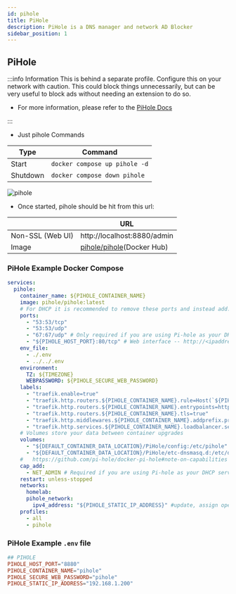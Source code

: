 ```yaml
---
id: pihole
title: PiHole
description: PiHole is a DNS manager and network AD Blocker
sidebar_position: 1
---
```


## PiHole

:::info Information
This is behind a separate profile. Configure this on your network with caution. This could block things unnecessarily, but can be very useful to block ads without needing an extension to do so.

- For more information, please refer to the [PiHole Docs](https://docs.pi-hole.net/)

:::

- Just pihole Commands

| Type     | Command                       |
| -------- | ----------------------------- |
| Start    | `docker compose up pihole -d` |
| Shutdown | `docker compose down pihole`  |

<img src="/Home-Media-Docker/img/pihole.png" alt="pihole" />

- Once started, pihole should be hit from this url:

|                  | URL                                                                 |
| ---------------- | ------------------------------------------------------------------- |
| Non-SSL (Web UI) | http://localhost:8880/admin                                         |
| Image            | [pihole/pihole](https://hub.docker.com/r/pihole/pihole)(Docker Hub) |

### PiHole Example Docker Compose

```yaml
services:
  pihole:
    container_name: ${PIHOLE_CONTAINER_NAME}
    image: pihole/pihole:latest
    # For DHCP it is recommended to remove these ports and instead add: network_mode: "host"
    ports:
      - "53:53/tcp"
      - "53:53/udp"
      - "67:67/udp" # Only required if you are using Pi-hole as your DHCP server
      - "${PIHOLE_HOST_PORT}:80/tcp" # Web interface -- http://<ipaddress>:${PIHOLE_HOST_PORT}/admin
    env_file:
      - ./.env
      - ../../.env
    environment:
      TZ: ${TIMEZONE}
      WEBPASSWORD: ${PIHOLE_SECURE_WEB_PASSWORD}
    labels:
      - "traefik.enable=true"
      - "traefik.http.routers.${PIHOLE_CONTAINER_NAME}.rule=Host(`${PIHOLE_CONTAINER_NAME}.${PROJECT_HOSTNAME}`)"
      - "traefik.http.routers.${PIHOLE_CONTAINER_NAME}.entrypoints=https"
      - "traefik.http.routers.${PIHOLE_CONTAINER_NAME}.tls=true"
      - "traefik.http.middlewares.${PIHOLE_CONTAINER_NAME}.addprefix.prefix=/admin"
      - "traefik.http.services.${PIHOLE_CONTAINER_NAME}.loadbalancer.server.port=80"
    # Volumes store your data between container upgrades
    volumes:
      - "${DEFAULT_CONTAINER_DATA_LOCATION}/PiHole/config:/etc/pihole"
      - "${DEFAULT_CONTAINER_DATA_LOCATION}/PiHole/etc-dnsmasq.d:/etc/dnsmasq.d"
    #   https://github.com/pi-hole/docker-pi-hole#note-on-capabilities
    cap_add:
      - NET_ADMIN # Required if you are using Pi-hole as your DHCP server, else not needed
    restart: unless-stopped
    networks:
      homelab:
      pihole_network:
        ipv4_address: "${PIHOLE_STATIC_IP_ADDRESS}" #update, assign open ip manually
    profiles:
      - all
      - pihole
```

### PiHole Example `.env` file

```conf
## PIHOLE
PIHOLE_HOST_PORT="8880"
PIHOLE_CONTAINER_NAME="pihole"
PIHOLE_SECURE_WEB_PASSWORD="pihole"
PIHOLE_STATIC_IP_ADDRESS="192.168.1.200"
```